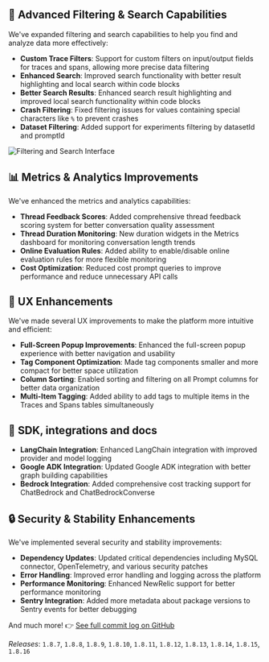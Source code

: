 ## 🎯 Advanced Filtering & Search Capabilities

We've expanded filtering and search capabilities to help you find and analyze data more effectively:

- **Custom Trace Filters**: Support for custom filters on input/output fields for traces and spans, allowing more precise data filtering
- **Enhanced Search**: Improved search functionality with better result highlighting and local search within code blocks
- **Better Search Results**: Enhanced search result highlighting and improved local search functionality within code blocks
- **Crash Filtering**: Fixed filtering issues for values containing special characters like `%` to prevent crashes
- **Dataset Filtering**: Added support for experiments filtering by datasetId and promptId

<Frame>
  <img src="/img/changelog/2025-08-01/Filtering.png" alt="Filtering and Search Interface" />
</Frame>

## 📊 Metrics & Analytics Improvements

We've enhanced the metrics and analytics capabilities:

- **Thread Feedback Scores**: Added comprehensive thread feedback scoring system for better conversation quality assessment
- **Thread Duration Monitoring**: New duration widgets in the Metrics dashboard for monitoring conversation length trends
- **Online Evaluation Rules**: Added ability to enable/disable online evaluation rules for more flexible monitoring
- **Cost Optimization**: Reduced cost prompt queries to improve performance and reduce unnecessary API calls

## 🎨 UX Enhancements

We've made several UX improvements to make the platform more intuitive and efficient:

- **Full-Screen Popup Improvements**: Enhanced the full-screen popup experience with better navigation and usability
- **Tag Component Optimization**: Made tag components smaller and more compact for better space utilization
- **Column Sorting**: Enabled sorting and filtering on all Prompt columns for better data organization
- **Multi-Item Tagging**: Added ability to add tags to multiple items in the Traces and Spans tables simultaneously

## 🔌 SDK, integrations and docs

- **LangChain Integration**: Enhanced LangChain integration with improved provider and model logging
- **Google ADK Integration**: Updated Google ADK integration with better graph building capabilities
- **Bedrock Integration**: Added comprehensive cost tracking support for ChatBedrock and ChatBedrockConverse

## 🔒 Security & Stability Enhancements

We've implemented several security and stability improvements:

- **Dependency Updates**: Updated critical dependencies including MySQL connector, OpenTelemetry, and various security patches
- **Error Handling**: Improved error handling and logging across the platform
- **Performance Monitoring**: Enhanced NewRelic support for better performance monitoring
- **Sentry Integration**: Added more metadata about package versions to Sentry events for better debugging

And much more! 👉 [See full commit log on GitHub](https://github.com/comet-ml/opik/compare/1.8.7...1.8.16)

_Releases_: `1.8.7`, `1.8.8`, `1.8.9`, `1.8.10`, `1.8.11`, `1.8.12`, `1.8.13`, `1.8.14`, `1.8.15`, `1.8.16`
